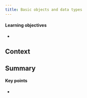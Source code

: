 ```yaml
---
title: Basic objects and data types
---
```


::: {.callout-tip}
#### Learning objectives

- 
:::


## Context


## Summary

::: {.callout-tip}
#### Key points

- 
:::
